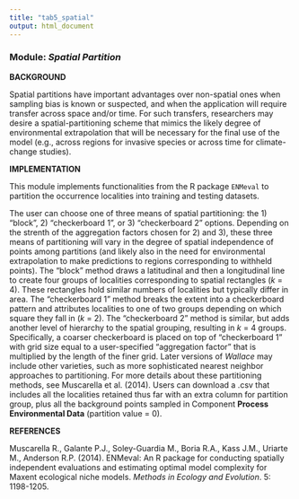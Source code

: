 ```yaml
---
title: "tab5_spatial"
output: html_document
---
```


### **Module:** ***Spatial Partition***

**BACKGROUND**

Spatial partitions have important advantages over non-spatial ones when sampling bias is known or suspected, and when the application will require transfer across space and/or time. For such transfers, researchers may desire a spatial-partitioning scheme that mimics the likely degree of environmental extrapolation that will be necessary for the final use of the model (e.g., across regions for invasive species or across time for climate-change studies).

**IMPLEMENTATION**

This module implements functionalities from the R package `ENMeval` to partition the occurrence localities into training and testing datasets. 

The user can choose one of three means of spatial partitioning: the 1) "block", 2) "checkerboard 1", or 3) "checkerboard 2" options. Depending on the strenth of the aggregation factors chosen for 2) and 3), these three means of partitioning will vary in the degree of spatial independence of points among partitions (and likely also in the need for environmental extrapolation to make predictions to regions corresponding to withheld points). The "block" method draws a latitudinal and then a longitudinal line to create four groups of localities corresponding to spatial rectangles (*k* = 4). These rectangles hold similar numbers of localities but typically differ in area. The "checkerboard 1" method breaks the extent into a checkerboard pattern and attributes localities to one of two groups depending on which square they fall in (*k* = 2). The "checkerboard 2" method is similar, but adds another level of hierarchy to the spatial grouping, resulting in *k* = 4 groups. Specifically, a coarser checkerboard is placed on top of "checkerboard 1" with grid size equal to a user-specified "aggregation factor" that is multiplied by the length of the finer grid. Later versions of *Wallace* may include other varieties, such as more sophisticated nearest neighbor approaches to partitioning. For more details about these partitioning methods, see Muscarella et al. (2014). Users can download a .csv that includes all the localities retained thus far with an extra column for partition group, plus all the background points sampled in Component **Process Environmental Data** (partition value = 0).

**REFERENCES**

Muscarella R., Galante P.J., Soley-Guardia M., Boria R.A., Kass J.M., Uriarte M., Anderson R.P. (2014). ENMeval: An R package for conducting spatially independent evaluations and estimating optimal model complexity for Maxent ecological niche models. *Methods in Ecology and Evolution*. 5: 1198-1205.
